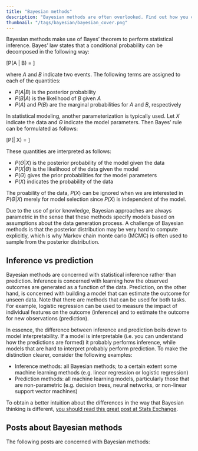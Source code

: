 ```yaml
---
title: "Bayesian methods"
description: "Bayesian methods are often overlooked. Find out how you can apply Bayesian approaches to model the data generation process!"
thumbnail: "/tags/bayesian/bayesian_cover.png"
---
```

Bayesian methods make use of Bayes' theorem to perform statistical inference. Bayes' law states that a conditional probability can be decomposed in the following way:

\[P(A | B) = \frac{P(B|A) P(A)}{P(B)}\]

where $A$ and $B$ indicate two events. The following terms are assigned to each of the quantities:

* $P(A|B)$ is the posterior probability
* $P(B|A)$ is the likelihood of $B$ given $A$
* $P(A)$ and $P(B)$ are the marginal probabilities for $A$ and $B$, respectively

In statistical modeling, another parameterization is typically used. Let $X$ indicate the data and $\Theta$ indicate the model parameters. Then Bayes' rule can be formulated as follows:

\[P(\Theta | X) = \frac{P(X | \Theta) P(\Theta)}{P(X)}\]

These quantities are interpreted as follows:

* $P(\Theta | X)$ is the posterior probability of the model given the data
* $P(X|\Theta)$ is the likelihood of the data given the model
* $P(\Theta)$ gives the prior probabilities for the model parameters
* $P(X)$ indicates the probability of the data

The proability of the data, $P(X)$ can be ignored when we are interested in $P(\Theta | X)$ merely for model selection since $P(X)$ is independent of the model.

Due to the use of prior knowledge, Bayesian approaches are always parametric in the sense that these methods specify models based on assumptions about the data generation process. A challenge of Bayesian methods is that the posterior distribution may be very hard to compute explicitly, which is why Markov chain monte carlo (MCMC) is often used to sample from the posterior distribution.

## Inference vs prediction

Bayesian methods are concerned with statistical inference rather than prediction. Inference is concerned with learning how the observed outcomes are generated as a function of the data. Prediction, on the other hand, is concerned with building a model that can estimate the outcome for unseen data. Note that there are methods that can be used for both tasks. For example, logistic regression can be used to measure the impact of individual features on the outcome (inference) and to estimate the outcome for new observations (prediction).

In essence, the difference between inference and prediction boils down to model interpretability. If a model is interpretable (i.e. you can understand how the predictions are formed) it probably performs inference, while models that are hard to interpret probably perform prediction. To make the distinction clearer, consider the following examples:

* Inference methods: all Bayesian methods; to a certain extent some machine learning methods (e.g.  linear regression or logistic regression)
* Prediction methods: all machine learning models, particularly those that are non-parametric (e.g. decision trees, neural networks, or non-linear support vector machines)

To obtain a better intuition about the differences in the way that Bayesian thinking is different, [you should read this great post at Stats Exchange](https://stats.stackexchange.com/a/73180).

## Posts about Bayesian methods

The following posts are concerned with Bayesian methods:


